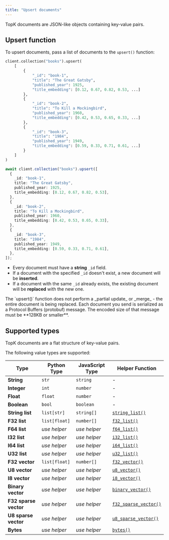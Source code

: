 ```yaml
---
title: "Upsert documents"
---
```


TopK documents are JSON-like objects containing key-value pairs.

## Upsert function

To upsert documents, pass a list of documents to the `upsert()` function:

<CodeGroup>

```python Python
client.collection("books").upsert(
    [
        {
            "_id": "book-1",
            "title": "The Great Gatsby",
            "published_year": 1925,
            "title_embedding": [0.12, 0.67, 0.82, 0.53, ...]
        },
        {
            "_id": "book-2",
            "title": "To Kill a Mockingbird",
            "published_year": 1960,
            "title_embedding": [0.42, 0.53, 0.65, 0.33, ...]
        },
        {
            "_id": "book-3",
            "title": "1984",
            "published_year": 1949,
            "title_embedding": [0.59, 0.33, 0.71, 0.61, ...]
        }
    ]
)
```


```typescript Javascript
await client.collection("books").upsert([
  {
    _id: "book-1",
    title: "The Great Gatsby",
    published_year: 1925,
    title_embedding: [0.12, 0.67, 0.82, 0.53],
  },
  {
    _id: "book-2",
    title: "To Kill a Mockingbird",
    published_year: 1960,
    title_embedding: [0.42, 0.53, 0.65, 0.33],
  },
  {
    _id: "book-3",
    title: "1984",
    published_year: 1949,
    title_embedding: [0.59, 0.33, 0.71, 0.61],
  },
]);
```

</CodeGroup>

- Every document must have a **string** `_id` field.
- If a document with the specified `_id` doesn't exist, a new document will be **inserted**.
- If a document with the same `_id` already exists, the existing document will be **replaced** with the new one.

<Note>
  The `upsert()` function does not perform a _partial update_ or _merge_ - the entire document is being replaced.
</Note>

<Warning>
  Each document you send is serialized as a Protocol Buffers (protobuf) message. The encoded size of that message must be **128KB or smaller**.
</Warning>

## Supported types

TopK documents are a flat structure of key-value pairs.

The following value types are supported:

| Type                  | Python Type   | JavaScript Type | Helper Function                                                |
| --------------------- | ------------- | --------------- | -------------------------------------------------------------- |
| **String**            | `str`         | `string`        | -                                                              |
| **Integer**           | `int`         | `number`        | -                                                              |
| **Float**             | `float`       | `number`        | -                                                              |
| **Boolean**           | `bool`        | `boolean`       | -                                                              |
| **String list**       | `list[str]`   | `string[]`      | [`string_list()`](../sdk/topk-py/data#string-list)             |
| **F32 list**          | `list[float]` | `number[]`      | [`f32_list()`](../sdk/topk-py/data#f32-list)                   |
| **F64 list**          | _use helper_  | _use helper_    | [`f64_list()`](../sdk/topk-py/data#f64-list)                   |
| **I32 list**          | _use helper_  | _use helper_    | [`i32_list()`](../sdk/topk-py/data#i32-list)                   |
| **I64 list**          | _use helper_  | _use helper_    | [`i64_list()`](../sdk/topk-py/data#i64-list)                   |
| **U32 list**          | _use helper_  | _use helper_    | [`u32_list()`](../sdk/topk-py/data#u32-list)                   |
| **F32 vector**        | `list[float]` | `number[]`      | [`f32_vector()`](../sdk/topk-py/data#f32-vector)               |
| **U8 vector**         | _use helper_  | _use helper_    | [`u8_vector()`](../sdk/topk-py/data#u8-vector)                 |
| **I8 vector**         | _use helper_  | _use helper_    | [`i8_vector()`](../sdk/topk-py/data#i8-vector)                 |
| **Binary vector**     | _use helper_  | _use helper_    | [`binary_vector()`](../sdk/topk-py/data#binary-vector)         |
| **F32 sparse vector** | _use helper_  | _use helper_    | [`f32_sparse_vector()`](../sdk/topk-py/data#f32-sparse-vector) |
| **U8 sparse vector**  | _use helper_  | _use helper_    | [`u8_sparse_vector()`](../sdk/topk-py/data#u8-sparse-vector)   |
| **Bytes**             | _use helper_  | _use helper_    | [`bytes()`](../sdk/topk-py/data#bytes)                         |


